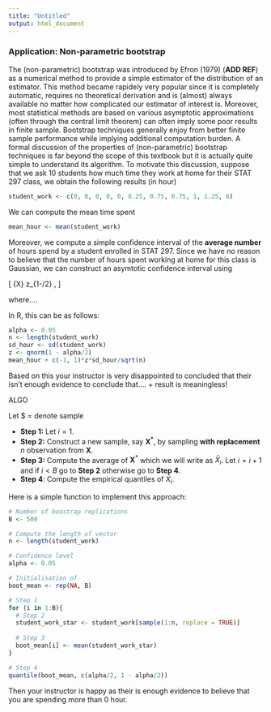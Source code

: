 ```yaml
---
title: "Untitled"
output: html_document
---
```


### Application: Non-parametric bootstrap

The (non-parametric) bootstrap was introduced by Efron (1979) (**ADD REF**) as a numerical method to provide a simple estimator of the distribution of an estimator. This method became rapidely very popular since it is completely automatic, requires no theoretical derivation and is (almost) always available no matter how complicated our estimator of interest is. Moreover, most statistical methods are based on various asymptotic approximations (often through the central limit theorem) can often imply some poor results in finite sample. Bootstrap techniques generally enjoy from better finite sample performance while implying additional computation burden. A formal discussion of the properties of (non-parametric) bootstrap techniques is far beyond the scope of this textbook but it is actually quite simple to understand its algorithm. To motivate this discussion, suppose that we ask 10 students how much time they work at home for their STAT 297 class, we obtain the following results (in hour)

```r
student_work <- c(0, 0, 0, 0, 0, 0.25, 0.75, 0.75, 1, 1.25, 6)
```

We can compute the mean time spent

```r
mean_hour <- mean(student_work)
```

Moreover, we compute a simple confidence interval of the **average number** of hours spend by a student enrolled in STAT 297. Since we have no reason to believe that the number of hours spent working at home for this class is Gaussian, we can construct an asymtotic confidence interval using

\[
\bar{X} \pm z_{1-\alpha/2} \frac{\hat{\sigma}}{\sqrt{n}},
\]

where.... 


In R, this can be as follows:


```r
alpha <- 0.05
n <- length(student_work)
sd_hour <- sd(student_work)
z <- qnorm(1 - alpha/2)
mean_hour + c(-1, 1)*z*sd_hour/sqrt(n)
```

Based on this your instructor is very disappointed to concluded that their isn't enough evidence to conclude that.... + result is meaningless!

ALGO

Let $\mathbf{X} = \left[X_1 \;\; \ldots \;\; X_n\right] denote sample


- **Step 1:** Let $i = 1$.
- **Step 2:** Construct a new sample, say $\mathbf{X}^*$, by sampling **with replacement** $n$ observation from $\mathbf{X}$.
- **Step 3:** Compute the average of $\mathbf{X}^*$ which we will write as $\bar{X}_i$. Let $i = i + 1$ and if $i < B$ go to **Step 2** otherwise go to **Step 4**.
- **Step 4**: Compute the empirical quantiles of $\bar{X}_i$.



Here is a simple function to implement this approach:

```r
# Number of boostrap replications
B <- 500

# Compute the length of vector
n <- length(student_work)

# Confidence level
alpha <- 0.05

# Initialisation of 
boot_mean <- rep(NA, B)

# Step 1
for (i in 1:B){
  # Step 2
  student_work_star <- student_work[sample(1:n, replace = TRUE)]
  
  # Step 3
  boot_mean[i] <- mean(student_work_star)
}

# Step 4
quantile(boot_mean, c(alpha/2, 1 - alpha/2))
```

Then your instructor is happy as their is enough evidence to believe that you are spending more than 0 hour.
